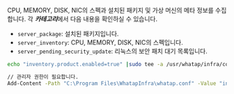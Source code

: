 CPU, MEMORY, DISK, NIC의 스펙과 설치된 패키지 및 가상 머신의 메타 정보를 수집합니다.
각 ***카테고리***에서 다음 내용을 확인하실 수 있습니다.

* `server_package`: 설치된 패키지입니다.
* `server_inventory`: CPU, MEMORY, DISK, NIC의 스펙입니다.
* `server_pending_security_update`: 리눅스의 보안 패치 대기 목록입니다.

<Tabs>
<TabItem value="lxs" label="Linux Shell">

```bash title=SH
echo "inventory.product.enabled=true" |sudo tee -a /usr/whatap/infra/conf/whatap.conf
```

</TabItem>
<TabItem value="wps" label="Windows Powershell">

```bash title=SH
// 관리자 권한이 필요합니다.
Add-Content -Path "C:\Program Files\WhatapInfra\whatap.conf" -Value "inventory.product.enabled=true"
```

</TabItem>
</Tabs>
